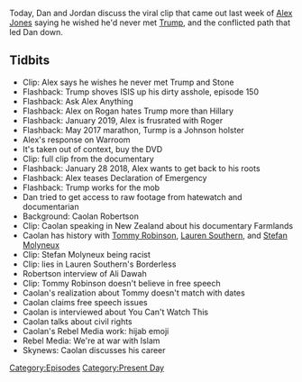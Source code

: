 {{DEFAULTSORT:
    #_EPISODE_0538:March 2, 2021
}}{{Episode
    | title           = March 2, 2021
    | caption         = Listen to this episode on [https://knowledgefight.libsyn.com/538-march-2-2021 Libsyn] [https://open.spotify.com/episode/2Mf6XWw9giswNYWk7zEaNP Spotify], Read the [[Transcript/538: March 2, 2021|Unofficial Transcript]]
    | episodeNumber   = 538
    | length          = 01:40:03
    | airDate         = March 8, 2021
    | coverageDate    = March 2, 2021
    | episodeType     = [[:Category:Present Day|Present Day]]
    | appearance      = [[Caolan Robertson]], [[Stefan Molyneux]], [[Lauren Southern]], [[Tommy Robinson]], [[Ali Dawah]]
    | previousEpisode = [[537: July 16-18, 2010]]
    | nextEpisode     = [[539: March 10, 2021]]
}}

{{Stub}}

Today, Dan and Jordan discuss the viral clip that came out last week of [[Alex Jones]] saying he wished he'd never met [[Donald Trump|Trump]], and the conflicted path that led Dan down.

==Tidbits==

*Clip: Alex says he wishes he never met Trump and Stone
*Flashback: Trump shoves ISIS up his dirty asshole, episode 150
*Flashback: Ask Alex Anything
*Flashback: Alex on Rogan hates Trump more than Hillary
*Flashback: January 2019, Alex is frusrated with Roger
*Flashback: May 2017 marathon, Turmp is a Johnson holster
*Alex's response on Warroom
*It's taken out of context, buy the DVD
*Clip: full clip from the documentary
*Flashback: January 28 2018, Alex wants to get back to his roots
*Flashback: Alex teases Declaration of Emergency
*Flashback: Trump works for the mob
*Dan tried to get access to raw footage from hatewatch and documentarian
*Background: Caolan Robertson
*Clip: Caolan speaking in New Zealand about his documentary Farmlands
*Caolan has history with [[Tommy Robinson]], [[Lauren Southern]], and [[Stefan Molyneux]]
*Clip: Stefan Molyneux being racist
*Clip: lies in Lauren Southern's Borderless
*Robertson interview of Ali Dawah
*Clip: Tommy Robinson doesn't believe in free speech
*Caolan's realization about Tommy doesn't match with dates
*Caolan claims free speech issues
*Caolan is interviewed about You Can't Watch This
*Caolan talks about civil rights
*Caolan's Rebel Media work: hijab emoji
*Rebel Media: We're at war with Islam
*Skynews: Caolan discusses his career

[[Category:Episodes]]
[[Category:Present Day]]
